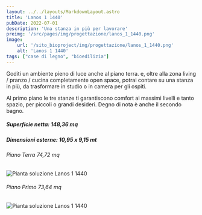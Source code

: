 ```yaml
---
layout: ../../layouts/MarkdownLayout.astro
title: 'Lanos 1 1440'
pubDate: 2022-07-01
description: 'Una stanza in più per lavorare'
preimg: '/src/pages/img/progettazione/lanos_1_1440.png'
image:
    url: '/sito_bioproject/img/progettazione/lanos_1_1440.png'
    alt: 'Lanos 1 1440'
tags: ["case di legno", "bioedilizia"]
---
```


Goditi un ambiente pieno di luce anche al piano terra. e, oltre alla zona living / pranzo / cucina completamente open space, potrai contare su una stanza in più, da trasformare in studio o in camera per gli ospiti.  
  
Al primo piano le tre stanze ti garantiscono comfort ai massimi livelli e tanto spazio, per piccoli o grandi desideri. Degno di nota è anche il secondo bagno.
  
##### Superficie netta: 148,36 mq
##### Dimensioni esterne: 10,95 x 9,15 mt

<div class="w-75 mx-auto m-5">
    <h6>Piano Terra 74,72 mq</h6>
    <Image src={imgPiantaTerra} alt="Pianta soluzione Lanos 1 1440" class="img-fluid"/>
    <h6>Piano Primo 73,64 mq</h6>
    <Image src={imgPiantaPrimo} alt="Pianta soluzione Lanos 1 1440" class="img-fluid"/>
</div>